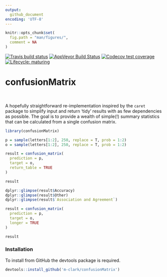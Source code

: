 ```yaml
---
output: 
  github_document
encoding: 'UTF-8'
---
```



```r
knitr::opts_chunk$set(
  fig.path = "man/figures/",
  comment = NA
)
```

<!-- badges: start -->
  [![Travis build status](https://travis-ci.org/m-clark/confusionMatrix.svg?branch=master)](https://travis-ci.org/m-clark/confusionMatrix)
  [![AppVeyor Build Status](https://ci.appveyor.com/api/projects/status/github/m-clark/confusionMatrix?branch=master&svg=true)](https://ci.appveyor.com/project/m-clark/confusionMatrix)
  [![Codecov test coverage](https://codecov.io/gh/m-clark/confusionMatrix/branch/master/graph/badge.svg)](https://codecov.io/gh/m-clark/confusionMatrix?branch=master)
  [![Lifecycle: maturing](https://img.shields.io/badge/lifecycle-experimental-blue.svg)](https://www.tidyverse.org/lifecycle/#experimental)
<!-- <a href="https://github.com/m-clark/confusionMatrix" alt="Miscellaneous Shenanigans"> -->
<!--         <img src="https://img.shields.io/badge/Status-Meh-ff5500.svg?colorA=00aaff&longCache=true&style=for-the-badge"  width=20.5%/></a> -->

 <!-- badges: end -->
 

# confusionMatrix

<br>

A hopefully straightforward re-implementation inspired by the `caret` package to
simplify input and return 'tidy' results with as few dependencies as possible.
The goal is to provide a wealth of simple(!) summary statistics that can be
calculated from a single confusion matrix.


```r
library(confusionMatrix)

p = sample(letters[1:2], 250, replace = T, prob = 1:2)
o = sample(letters[1:2], 250, replace = T, prob = 1:2)

result = confusion_matrix(
  prediction = p,
  target = o,
  return_table = TRUE
)

result

dplyr::glimpse(result$Accuracy)
dplyr::glimpse(result$Other)
dplyr::glimpse(result$`Association and Agreement`)
```

```r
result = confusion_matrix(
  prediction = p,
  target = o,
  longer = TRUE
)

result
```


### Installation

To install from GitHub the <span class="pack">devtools</span> package is required.

```r
devtools::install_github('m-clark/confusionMatrix')
```
